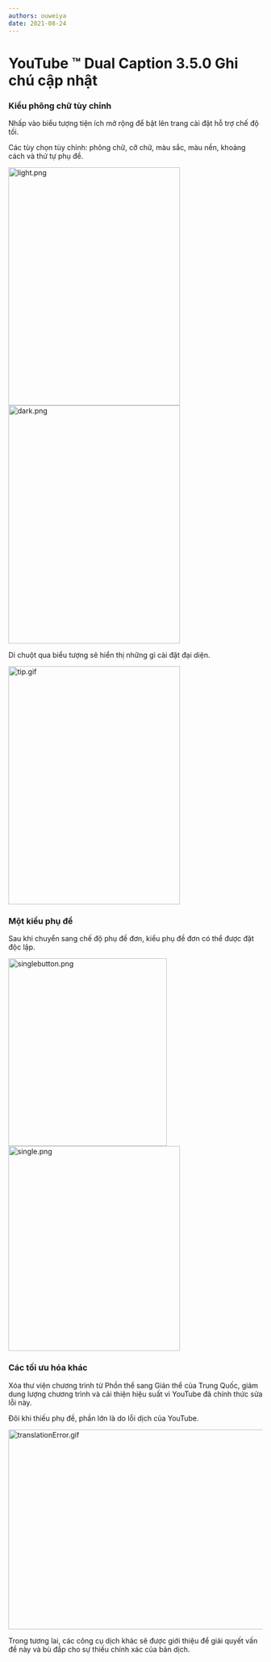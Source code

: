 ```yaml
---
authors: ouweiya
date: 2021-08-24
---
```



# YouTube ™ Dual Caption 3.5.0 Ghi chú cập nhật

### Kiểu phông chữ tùy chỉnh

Nhấp vào biểu tượng tiện ích mở rộng để bật lên trang cài đặt hỗ trợ chế độ tối.

Các tùy chọn tùy chỉnh: phông chữ, cỡ chữ, màu sắc, màu nền, khoảng cách và thứ tự phụ đề.

<img src={light} alt="light.png" width="340" height="472" />
<img src={dark} alt="dark.png" width="340" height="472" />

<Tip>Di chuột qua biểu tượng sẽ hiển thị những gì cài đặt đại diện.</Tip>

<img src={tip} alt="tip.gif" width="340" height="472" />

### Một kiểu phụ đề

Sau khi chuyển sang chế độ phụ đề đơn, kiểu phụ đề đơn có thể được đặt độc lập.

<img src={singlebutton} alt="singlebutton.png" width="314" height="372" />
<img src={single} alt="single.png" width="340" height="406" />

### Các tối ưu hóa khác

Xóa thư viện chương trình từ Phồn thể sang Giản thể của Trung Quốc, giảm dung lượng chương trình và cải thiện hiệu suất vì YouTube đã chính thức sửa lỗi này.

<Tip>Đôi khi thiếu phụ đề, phần lớn là do lỗi dịch của YouTube.</Tip>

<img src={translationError} alt="translationError.gif" width="700" height="396" />

Trong tương lai, các công cụ dịch khác sẽ được giới thiệu để giải quyết vấn đề này và bù đắp cho sự thiếu chính xác của bản dịch.

<WebStore />